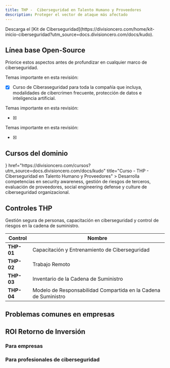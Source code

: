```yaml
---
title: THP -  Ciberseguridad en Talento Humano y Proveedores
description: Proteger el vector de ataque más afectado
---
```



<Callout title="Quieres aprender más?">
  Descarga el [Kit de Ciberseguridad](https://divisioncero.com/home/kit-inicio-ciberseguridad?utm_source=docs.divisioncero.com/docs/kudo).
</Callout>


## Línea base Open-Source

Priorice estos aspectos antes de profundizar en cualquier marco de ciberseguridad.

<Accordions type="single">
  <Accordion title="1. Curso de Ciberseguridad.">
  
  Temas importante en esta revisión:

  - [X] Curso de Ciberaseguridad para toda la compañía que incluya, modalidades de cibercrimen frecuente, protección de datos e inteligencia artificial.
  
  </Accordion>  
</Accordions>

<Accordions type="single">
  <Accordion title="2. Charlas de Ciberseguridad.">
  
  Temas importante en esta revisión:

  - [X] 
  
  </Accordion>
</Accordions>

<Accordions type="single">
  <Accordion title="3. Campaña de phishing interna para colaboradores.">
  
  Temas importante en esta revisión:

  - [X] 
  
  </Accordion>
</Accordions>


## Cursos del dominio

<Cards>
  <Card
    icon={<GraduationCap />}
    href="https://divisioncero.com/cursos?utm_source=docs.divisioncero.com/docs/kudo"
    title="Curso - THP - Ciberseguridad en Talento Humano y Proveedores"
  >
    Desarrolla competencias en security awareness, gestión de riesgos de terceros, evaluación de proveedores, social engineering defense y culture de ciberseguridad organizacional.
  </Card>
</Cards>



## Controles THP

Gestión segura de personas, capacitación en ciberseguridad y control de riesgos en la cadena de suministro.

<Accordions>
<Accordion title="4 Controles THP">

| Control | Nombre |
|---------|--------|
| **THP-01** | Capacitación y Entrenamiento de Ciberseguridad |
| **THP-02** | Trabajo Remoto |
| **THP-03** | Inventario de la Cadena de Suministro |
| **THP-04** | Modelo de Responsabilidad Compartida en la Cadena de Suministro |

</Accordion>
</Accordions>


## Problemas comunes en empresas

<Callout title="El aprovisionamiento y desaprovisionamiento de usuarios no es automatico." type="warning"></Callout>
<Callout title="El colaborador entra a la compañía, y hay tanto sistema que no se sabe a cuál debe ingresar." type="warning"></Callout>
<Callout title="Proveedores que solo te contactan cuando se va a realizar la renovación del recurso." type="warning"></Callout>


## ROI Retorno de Inversión

### Para empresas

<Callout title="Unificación de proveedores, mejora en precio y gestión."></Callout>
<Callout title="Capacite a sus colaboradores en todos los aspectos de ciberseguridad."></Callout>
<Callout title="Aumente el poder de negociación con los proveedores."></Callout>

### Para profesionales de ciberseguridad

<Callout title="Aumenta tus skills como guardián de la ciberseguridad." type="success"></Callout>
<Callout title="Implemente automatización con ingresos masivos de colaboradores." type="success"></Callout>
<Callout title="Mejora la gestión de ciberseguridad." type="success"></Callout>